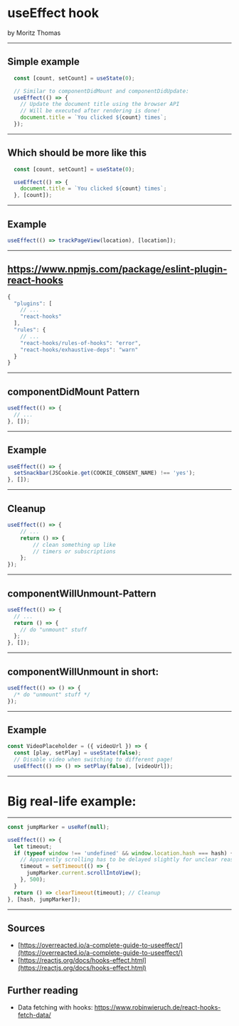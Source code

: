 


<Head>
  <title>useEffect hook</title>
  <meta name="author" content="Moritz Thomas" />
</Head>

# useEffect hook
by Moritz Thomas

---

## Simple example
```js
  const [count, setCount] = useState(0);

  // Similar to componentDidMount and componentDidUpdate:
  useEffect(() => {
    // Update the document title using the browser API
    // Will be executed after rendering is done!
    document.title = `You clicked ${count} times`;
  });
```

---

## Which should be more like this
```js
  const [count, setCount] = useState(0);

  useEffect(() => {
    document.title = `You clicked ${count} times`;
  }, [count]);
```

---

## Example
```js
useEffect(() => trackPageView(location), [location]);
```

---

## https://www.npmjs.com/package/eslint-plugin-react-hooks
```js
{
  "plugins": [
    // ...
    "react-hooks"
  ],
  "rules": {
    // ...
    "react-hooks/rules-of-hooks": "error",
    "react-hooks/exhaustive-deps": "warn"
  }
}
```

---

## componentDidMount Pattern
```js
useEffect(() => {
  // ...
}, []);
```

---

## Example
```js
useEffect(() => {
  setSnackbar(JSCookie.get(COOKIE_CONSENT_NAME) !== 'yes');
}, []);
```
---

## Cleanup
```js
useEffect(() => {
    // ...
    return () => {
        // clean something up like
        // timers or subscriptions
    };
});
```

---

## componentWillUnmount-Pattern
```js
useEffect(() => {
  // ...
  return () => {
    // do "unmount" stuff
  };
}, []);
```

---

## componentWillUnmount in short:
```js
useEffect(() => () => {
  /* do "unmount" stuff */
});
```

---

## Example
```js
const VideoPlaceholder = ({ videoUrl }) => {
  const [play, setPlay] = useState(false);
  // Disable video when switching to different page!
  useEffect(() => () => setPlay(false), [videoUrl]);
```

---

# Big real-life example:

---

```js
const jumpMarker = useRef(null);

useEffect(() => {
  let timeout;
  if (typeof window !== 'undefined' && window.location.hash === hash) {
    // Apparently scrolling has to be delayed slightly for unclear reasons.
    timeout = setTimeout(() => {
      jumpMarker.current.scrollIntoView();
    }, 500);
  }
  return () => clearTimeout(timeout); // Cleanup
}, [hash, jumpMarker]);
```

---

## Sources
- [https://overreacted.io/a-complete-guide-to-useeffect/](https://overreacted.io/a-complete-guide-to-useeffect/)
- [https://reactjs.org/docs/hooks-effect.html](https://reactjs.org/docs/hooks-effect.html)
## Further reading
- Data fetching with hooks: https://www.robinwieruch.de/react-hooks-fetch-data/